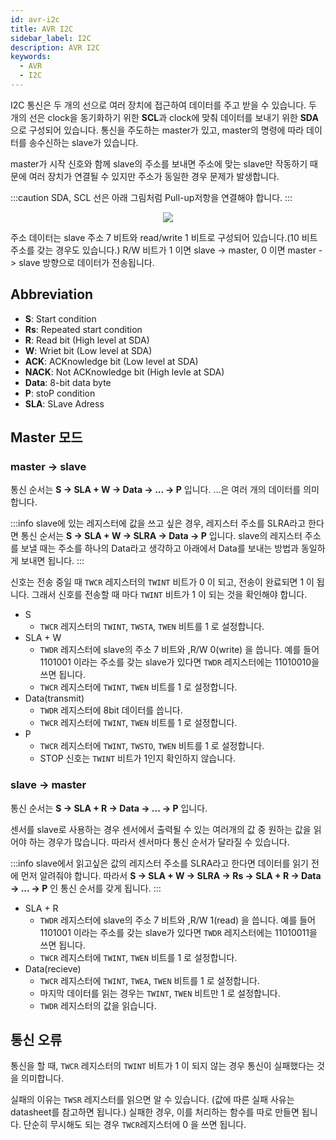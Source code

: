 ```yaml
---
id: avr-i2c
title: AVR I2C
sidebar_label: I2C
description: AVR I2C
keywords:
  - AVR
  - I2C
---
```



I2C 통신은 두 개의 선으로 여러 장치에 접근하여 데이터를 주고 받을 수 있습니다. 두 개의 선은 clock을 동기화하기 위한 **SCL**과 clock에 맞춰 데이터를 보내기 위한 **SDA**으로 구성되어 있습니다. 통신을 주도하는 master가 있고, master의 명령에 따라 데이터를 송수신하는 slave가 있습니다.

master가 시작 신호와 함께 slave의 주소를 보내면 주소에 맞는 slave만 작동하기 때문에 여러 장치가 연결될 수 있지만 주소가 동일한 경우 문제가 발생합니다.

:::caution
SDA, SCL 선은 아래 그림처럼 Pull-up저항을 연결해야 합니다.
:::

<center>
	<img src={useBaseUrl("img/mcu/avr/avr-i2c-bus-interconnection.png")} />
</center>

주소 데이터는 slave 주소 7 비트와 read/write 1 비트로 구성되어 있습니다.(10 비트 주소를 갖는 경우도 있습니다.) R/W 비트가 1 이면 slave -> master, 0 이면 master -> slave 방향으로 데이터가 전송됩니다.

## Abbreviation

- **S**: Start condition
- **Rs**: Repeated start condition
- **R**: Read bit (High level at SDA)
- **W**: Wriet bit (Low level at SDA)
- **ACK**: ACKnowledge bit (Low level at SDA)
- **NACK**: Not ACKnowledge bit (High levle at SDA)
- **Data**: 8-bit data byte
- **P**: stoP condition
- **SLA**: SLave Adress

## Master 모드

### master -> slave

통신 순서는 **S -> SLA + W -> Data -> ... -> P** 입니다. ...은 여러 개의 데이터를 의미합니다.

:::info
slave에 있는 레지스터에 값을 쓰고 싶은 경우, 레지스터 주소를 SLRA라고 한다면
통신 순서는 **S -> SLA + W -> SLRA -> Data -> P** 입니다.
slave의 레지스터 주소를 보낼 때는 주소를 하나의 Data라고 생각하고 아래에서 Data를 보내는 방법과 동일하게 보내면 됩니다.
:::

신호는 전송 중일 때 `TWCR` 레지스터의 `TWINT` 비트가 0 이 되고, 전송이 완료되면 1 이 됩니다. 그래서 신호를 전송할 때 마다 `TWINT` 비트가 1 이 되는 것을 확인해야 합니다.

- S
  - `TWCR` 레지스터의 `TWINT`, `TWSTA`, `TWEN` 비트를 1 로 설정합니다.
- SLA + W
  - `TWDR` 레지스터에 slave의 주소 7 비트와 ,R/W 0(write) 을 씁니다. 예를 들어 1101001 이라는 주소를 갖는 slave가 있다면 `TWDR` 레지스터에는 11010010을 쓰면 됩니다.
  - `TWCR` 레지스터에 `TWINT`, `TWEN` 비트를 1 로 설정합니다.
- Data(transmit)
  - `TWDR` 레지스터에 8bit 데이터를 씁니다.
  - `TWCR` 레지스터에 `TWINT`, `TWEN` 비트를 1 로 설정합니다.
- P
  - `TWCR` 레지스터에 `TWINT`, `TWSTO`, `TWEN` 비트를 1 로 설정합니다.
  - STOP 신호는 `TWINT` 비트가 1인지 확인하지 않습니다.

### slave -> master

통신 순서는 **S -> SLA + R -> Data -> ... -> P** 입니다.

센서를 slave로 사용하는 경우 센서에서 출력될 수 있는 여러개의 값 중 원하는 값을 읽어야 하는 경우가 많습니다. 따라서 센서마다 통신 순서가 달라질 수 있습니다.

:::info
slave에서 읽고싶은 값의 레지스터 주소를 SLRA라고 한다면 데이터를 읽기 전에 먼저 알려줘야 합니다.
따라서 **S -> SLA + W -> SLRA -> Rs -> SLA + R -> Data -> ... -> P** 인 통신 순서를 갖게 됩니다.
:::

- SLA + R
  - `TWDR` 레지스터에 slave의 주소 7 비트와 ,R/W 1(read) 을 씁니다. 예를 들어 1101001 이라는 주소를 갖는 slave가 있다면 `TWDR` 레지스터에는 11010011을 쓰면 됩니다.
  - `TWCR` 레지스터에 `TWINT`, `TWEN` 비트를 1 로 설정합니다.
- Data(recieve)
  - `TWCR` 레지스터에 `TWINT`, `TWEA`, `TWEN` 비트를 1 로 설정합니다.
  - 마지막 데이터를 읽는 경우는 `TWINT`, `TWEN` 비트만 1 로 설정합니다.
  - `TWDR` 레지스터의 값을 읽습니다.

## 통신 오류

통신을 할 때, `TWCR` 레지스터의 `TWINT` 비트가 1 이 되지 않는 경우 통신이 실패했다는 것을 의미합니다.

실패의 이유는 `TWSR` 레지스터를 읽으면 알 수 있습니다. (값에 따른 실패 사유는 datasheet를 참고하면 됩니다.) 실패한 경우, 이를 처리하는 함수를 따로 만들면 됩니다. 단순히 무시해도 되는 경우 `TWCR`레지스터에 0 을 쓰면 됩니다.
